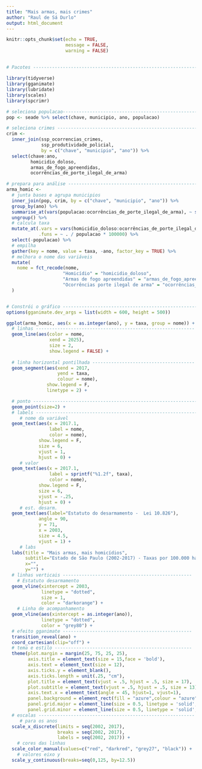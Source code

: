 ```yaml
---
title: "Mais armas, mais crimes"
author: "Raul de Sá Durlo"
output: html_document
---
```


```r
knitr::opts_chunk$set(echo = TRUE,
                      message = FALSE,
                      warning = FALSE)
```

## 

```r
# Pacotes ----------------------------------------------------------------------

library(tidyverse)
library(gganimate)
library(lubridate)
library(scales)
library(spcrimr)

# seleciona populacao-----------------------------------------------------------
pop <- seade %>% select(chave, municipio, ano, populacao)

# seleciona crimes -------------------------------------------------------------
crim <- 
  inner_join(ssp_ocorrencias_crimes,
             ssp_produtividade_policial,
             by = c("chave", "municipio", "ano")) %>%
  select(chave:ano,
         homicidio_doloso,
         armas_de_fogo_apreendidas, 
         ocorrências_de_porte_ilegal_de_arma)

# prepara para análise ---------------------------------------------------------
arma_homic <- 
  # junta bases e agrupa municipios
  inner_join(pop, crim, by = c("chave", "municipio", "ano")) %>%
  group_by(ano) %>%
  summarise_at(vars(populacao:ocorrências_de_porte_ilegal_de_arma), ~ sum(.)) %>%
  ungroup() %>%
  # calcula taxa
  mutate_at(.vars = vars(homicidio_doloso:ocorrências_de_porte_ilegal_de_arma),
            .funs = ~ . / populacao * 100000) %>%
  select(-populacao) %>%
  # empilha
  gather(key = nome, value = taxa, -ano, factor_key = TRUE) %>%
  # melhora o nome das variáveis
  mutate(
    nome = fct_recode(nome,
                     "Homicídio" = "homicidio_doloso",
                     "Armas de fogo apreendidas" = "armas_de_fogo_apreendidas",
                     "Ocorrências porte ilegal de arma" = "ocorrências_de_porte_ilegal_de_arma")
  )


# Constrói o gráfico -----------------------------------------------------------
options(gganimate.dev_args = list(width = 600, height = 500))

ggplot(arma_homic, aes(x = as.integer(ano), y = taxa, group = nome)) +
  # linhas -----------------------------------------------------------
  geom_line(aes(color = nome,
                xend = 2025),
                size = 2,
                show.legend = FALSE) +
  
  # linha horizontal pontilhada --------------------------------------
  geom_segment(aes(xend = 2017,
                   yend = taxa,
                   colour = nome),
               show.legend = F,
               linetype = 2) +

  # ponto -------------------------------------------------------------
  geom_point(size=2) +
  # labels ------------------------------------------------------------
     # nome da variável
  geom_text(aes(x = 2017.1,
                label = nome,
                color = nome),
            show.legend = F,
            size = 6,
            vjust = 1,
            hjust = 0) + 
     # valor
  geom_text(aes(x = 2017.1,
                label = sprintf("%1.2f", taxa),
                color = nome),
            show.legend = F,
            size = 6,
            vjust = -.25,
            hjust = 0) + 
     # est. desarm.
  geom_text(aes(label="Estatuto do desarmamento -  Lei 10.826"),
            angle = 90,
            y = 71,
            x = 2003,
            size = 4.5,
            vjust = 1) + 
     # labs
  labs(title = "Mais armas, mais homicídios",
       subtitle="Estado de São Paulo (2002-2017) - Taxas por 100.000 habitantes",
       x="",
       y="") +
  # linhas verticais ------------------------------------------------
    # Estatuto desarmamento
  geom_vline(xintercept = 2003,
             linetype = "dotted",
             size = 1,
             color = "darkorange") +
    # Linha de acompanhamento
  geom_vline(aes(xintercept = as.integer(ano)),
             linetype = "dotted",
             color = "grey80") +
  # efeito gganimate ------------------------------------------------
  transition_reveal(ano) +
  coord_cartesian(clip="off") + 
  # tema e estilo ---------------------------------------------------
  theme(plot.margin = margin(25, 75, 25, 25),
        axis.title = element_text(size = 15,face = 'bold'),
        axis.text = element_text(size = 12),
        axis.ticks.y = element_blank(),
        axis.ticks.length = unit(.25, "cm"),
        plot.title = element_text(vjust = .5, hjust = .5, size = 17),
        plot.subtitle = element_text(vjust = .5, hjust = .5, size = 13),
        axis.text.x = element_text(angle = 45, hjust=1, vjust=1),
        panel.background = element_rect(fill = "azure",colour = "azure", size = 0.5, linetype = "solid"),
        panel.grid.major = element_line(size = 0.5, linetype = 'solid', colour = "azure2"), 
        panel.grid.minor = element_line(size = 0.5, linetype = 'solid', colour = "azure2")) +
  # escalas ----------------------------------------------------------
     # para os anos
  scale_x_discrete(limits = seq(2002, 2017),
                   breaks = seq(2002, 2017),
                   labels = seq(2002, 2017)) +
    # cores das linhas
  scale_color_manual(values=c("red", "darkred", "grey27", "black")) +
    # valores eixo y
  scale_y_continuous(breaks=seq(0,125, by=12.5))

```

